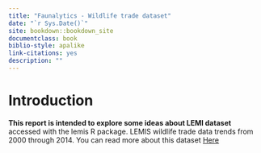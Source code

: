 ```yaml
--- 
title: "Faunalytics - Wildlife trade dataset"
date: "`r Sys.Date()`"
site: bookdown::bookdown_site
documentclass: book
biblio-style: apalike
link-citations: yes
description: ""
---
```


# Introduction
**This report is intended to explore some ideas about LEMI dataset** accessed with the lemis R package. 
LEMIS wildlife trade data trends from 2000 through 2014. You can read more about this dataset [Here](https://www.nature.com/articles/s41597-020-0354-5)

